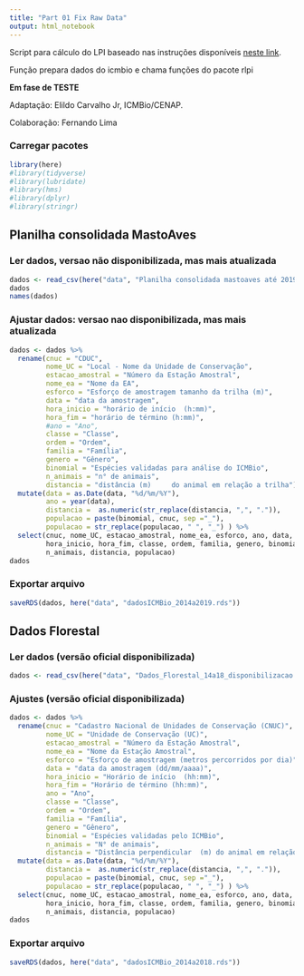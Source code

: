 ```yaml
---
title: "Part 01 Fix Raw Data"
output: html_notebook
---
```


Script para cálculo do LPI baseado nas instruções disponíveis [neste link](https://github.com/Zoological-Society-of-London/rlpi).

Função prepara dados do icmbio e chama funções do pacote rlpi

**Em fase de TESTE**

Adaptação: Elildo Carvalho Jr, ICMBio/CENAP.

Colaboração: Fernando Lima

### Carregar pacotes
```r
library(here)
#library(tidyverse)
#library(lubridate)
#library(hms)
#library(dplyr)
#library(stringr)
```

## Planilha consolidada MastoAves

### Ler dados, versao não disponibilizada, mas mais atualizada

```r
dados <- read_csv(here("data", "Planilha consolidada mastoaves até 2019 - FINAL.csv"))
dados
names(dados)
```

### Ajustar dados: versao nao disponibilizada, mas mais atualizada

```r
dados <- dados %>%
  rename(cnuc = "CDUC",
         nome_UC = "Local - Nome da Unidade de Conservação",
         estacao_amostral = "Número da Estação Amostral",
         nome_ea = "Nome da EA",
         esforco = "Esforço de amostragem tamanho da trilha (m)",
         data = "data da amostragem",
         hora_inicio = "horário de início  (h:mm)",
         hora_fim = "horário de término (h:mm)",
         #ano = "Ano",
         classe = "Classe",
         ordem = "Ordem",
         familia = "Família",
         genero = "Gênero",
         binomial = "Espécies validadas para análise do ICMBio",
         n_animais = "n° de animais",
         distancia = "distância (m)     do animal em relação a trilha") %>%
  mutate(data = as.Date(data, "%d/%m/%Y"),
         ano = year(data),
         distancia =  as.numeric(str_replace(distancia, ",", ".")),
         populacao = paste(binomial, cnuc, sep ="_"),
         populacao = str_replace(populacao, " ", "_") ) %>%
  select(cnuc, nome_UC, estacao_amostral, nome_ea, esforco, ano, data,
         hora_inicio, hora_fim, classe, ordem, familia, genero, binomial,
         n_animais, distancia, populacao)
dados
```

### Exportar arquivo
```r
saveRDS(dados, here("data", "dadosICMBio_2014a2019.rds"))
```

## Dados Florestal
### Ler dados (versão oficial disponibilizada)

```r
dados <- read_csv(here("data", "Dados_Florestal_14a18_disponibilizacao.csv"))
```

### Ajustes (versão oficial disponibilizada)

```r
dados <- dados %>%
  rename(cnuc = "Cadastro Nacional de Unidades de Conservação (CNUC)",
         nome_UC = "Unidade de Conservação (UC)",
         estacao_amostral = "Número da Estação Amostral",
         nome_ea = "Nome da Estação Amostral",
         esforco = "Esforço de amostragem (metros percorridos por dia)",
         data = "data da amostragem (dd/mm/aaaa)",
         hora_inicio = "Horário de início  (hh:mm)",
         hora_fim = "Horário de término (hh:mm)",
         ano = "Ano",
         classe = "Classe",
         ordem = "Ordem",
         familia = "Família",
         genero = "Gênero",
         binomial = "Espécies validadas pelo ICMBio",
         n_animais = "N° de animais",
         distancia = "Distância perpendicular  (m) do animal em relação a trilha") %>%
  mutate(data = as.Date(data, "%d/%m/%Y"),
         distancia =  as.numeric(str_replace(distancia, ",", ".")),
         populacao = paste(binomial, cnuc, sep ="_"),
         populacao = str_replace(populacao, " ", "_") ) %>%
  select(cnuc, nome_UC, estacao_amostral, nome_ea, esforco, ano, data,
         hora_inicio, hora_fim, classe, ordem, familia, genero, binomial,
         n_animais, distancia, populacao)
dados
```

### Exportar arquivo
```r
saveRDS(dados, here("data", "dadosICMBio_2014a2018.rds"))
```